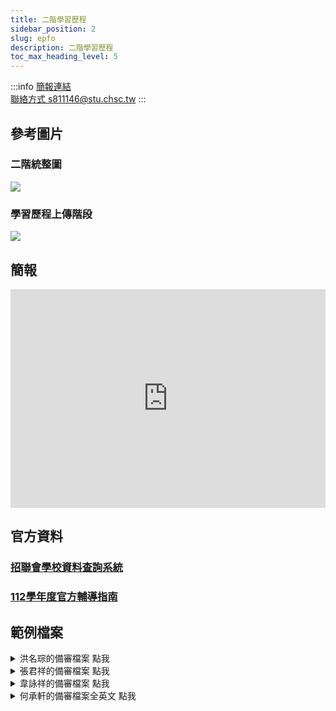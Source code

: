 ---
title: 二階學習歷程
sidebar_position: 2
slug: epfo
description: 二階學習歷程
toc_max_heading_level: 5
---  




:::info
[簡報連結](https://docs.google.com/presentation/d/1edUjSR5vt2WgPcIHQrdNpaFoY7yWazjcbrT-17yEIzw/edit?usp=sharing)  
[聯絡方式 s811146@stu.chsc.tw](mailto:s811146@stu.chsc.tw)
:::  
## 參考圖片
### 二階統整圖
![](二階統整圖.svg)
### 學習歷程上傳階段
![](學習歷程上傳階段.svg)  

## 簡報  

<iframe src="https://docs.google.com/presentation/d/e/2PACX-1vQR7PWptUFfCrMbprDYErm3ojxG7sB8UP77_eLHsU8y3lsMNF7K6bDsS8R59jXnQ96aLQscSWS7Tu52/embed?start=false&loop=false&delayms=5000" frameborder="0" width="100%" height="350px" allowfullscreen="true" mozallowfullscreen="true" webkitallowfullscreen="true"></iframe>  
  
<p> </p>  
  


## 官方資料
### [招聯會學校資料查詢系統](https://www.jctv.ntut.edu.tw/downloads/112/apply/ugcdrom/index.html)
### [112學年度官方輔導指南](112four_year_bible.pdf)

## 範例檔案

<details>
  <summary>洪名琮的備審檔案 點我</summary>
  <div>
    <div>
      <p><a href="https://drive.google.com/drive/folders/1cnre4JeC6HcrnEakJeUjdfBD1hcO5tva?usp=sharing"><b>點我查看我的二階備審檔案</b></a></p>
      </div>
    <details>
      <summary>
        <Highlight color='purple'>特點</Highlight>
      </summary>
      <div>
        <b>用word和PDF工具做的，不會讓人高攀不起</b>
      </div>
    </details>
    <details>
      <summary>
        <Highlight color='purple'>缺點</Highlight>
      </summary>
      <div>
        <b><span style={{color: 'red'}}>我經歷比較不豐富...能寫的東西比較少，設計感也比較簡陋</span></b>
      </div>
    </details>
  </div>
</details>

<details>
  <summary>張君祥的備審檔案 點我</summary>
  <div>
    <div>
      <b><p><a target="\_blank" href={require('./政大資科學習歷程自述lucker公開版.pdf').default}>點我下載張君祥的政大資科備審</a></p></b>
      </div>
    <details>
      <summary>
         <highlight color="#25c2a0">特點</highlight>
      </summary>
      <div>
        <span style={{color: 'red'}}><b>內容足夠，108年課綱第一屆畢業生</b> </span> <br/>
        並且他用了非常多事實舉例證明他的個性特點以及能力
        <br/>  
        排版好看，但不容易，不是用一般的排版軟體
        <p> </p>
        <h4><p><a href="https://jcshawn.com/university-application-documents/">LINE_張君祥的備審製作教學</a></p></h4>
      </div>
    </details>
    <details>
      <summary>
         <highlight color="#25c2a0">缺點</highlight>
      </summary>
      <div>
        <span style={{color: 'red'}}><b>最好第一頁就用表格呈現他的具體事績</b> </span> <br/>
        並且內容可以再更精簡一些
      </div>
    </details>
  </div>
</details>

<details>
  <summary>⾱詠祥的備審檔案 點我</summary>
  <div>
    <div>
      <b><p><a target="\_blank" href={require('./nctu.pdf').default}>點我下載⾱詠祥的政大資科備審</a></p></b>
      </div>
    <details>
      <summary>
         <highlight color="#25c2a0">特點</highlight>
      </summary>
      <div>
        <span style={{color: 'red'}}><b>內容超多，舊課綱畢業生</b> </span> <br/>
        並且他用了非常多事實舉例證明他的個性特點以及能力
        <br/>  
        具有設計感，但不容易達成，若對於相關工具不熟悉的話。
        <p> </p>
        <h4><a href="https://blog.sean.taipei/2019/08/nctu">LINK_他的備審過程記錄</a></h4>
      </div>
    </details>
    <details>
      <summary>
         <highlight color="#25c2a0">零缺點</highlight>
      </summary>
      <div>
        <span style={{color: 'red'}}><b>內容有點太多</b> </span> <br/>
        可以再更精簡一些，但真的是一般人難以企及的高度和豐富經歷。
      </div>
    </details>
  </div>
</details>

<details>
  <summary>何承軒的備審檔案全英文 點我</summary>
  <div>
    <div>
      <b><p><a target="\_blank" href={require('./Appdoc-blur-downscaled.pdf').default}>點我下載何承軒的政大資科備審</a></p></b>
      </div>
    <details>
      <summary>
         <highlight color="#25c2a0">特點</highlight>
      </summary>
      <div>
        <span style={{color: 'red'}}><b>內容超多，全英文，舊課綱畢業生</b> </span> <br/>
        並且他用了非常多事實舉例證明他的個性特點以及能力，有序地整理，第一頁直接開門見山放上自己的檔案
        <br/>  
        排版好看，是用Angular這個網頁框架來撰寫，難度超高 (直接寫網頁了)
        <p> </p>
      </div>
    </details>
    <details>
      <summary>
         <highlight color="#25c2a0">沒有缺點</highlight>
      </summary>
      <div>
        <span style={{color: 'red'}}><b>好的無可挑剔</b> </span> <br/>
        只是一般能很難在高中就達到他的成就。<br/>
        因為大家還不太清楚自己要甚麼。
      </div>
    </details>
  </div>
</details>
